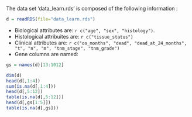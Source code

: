 The data set 'data_learn.rds' is composed of the following information :

```r
d = readRDS(file="data_learn.rds")
```

 - Biological attributes are:    `r c("age", "sex", "histology")`.
 - Histological attribuites are: `r c("tissue_status")`
 - Clinical attributes are:      `r c("os_months", "dead", "dead_at_24_months", "t", "n", "m", "tnm_stage", "tnm_grade")`
 - Gene columns are named:

```r
gs = names(d)[13:1012]
```


```r
dim(d)
head(d[,1:4])
sum(is.na(d[,1:4]))
head(d[,5:12])
table(is.na(d[,5:12]))
head(d[,gs[1:5]])
table(is.na(d[,gs]))
```
